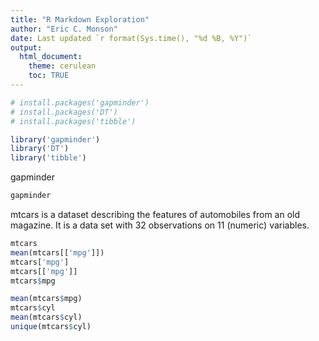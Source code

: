 ```yaml
---
title: "R Markdown Exploration"
author: "Eric C. Monson"
date: Last updated `r format(Sys.time(), "%d %B, %Y")` 
output: 
  html_document:
    theme: cerulean
    toc: TRUE
---
```



```r
# install.packages('gapminder')
# install.packages('DT')
# install.packages('tibble')
```

```r
library('gapminder')
library('DT')
library('tibble')
```
gapminder
```r
gapminder
```

mtcars is a dataset describing the features of automobiles from an old magazine. It is a data set with 32 observations on 11 (numeric) variables.
```r
mtcars
mean(mtcars[['mpg']])
mtcars['mpg']
mtcars[['mpg']]
mtcars$mpg

mean(mtcars$mpg)
mtcars$cyl
mean(mtcars$cyl)
unique(mtcars$cyl)
```

